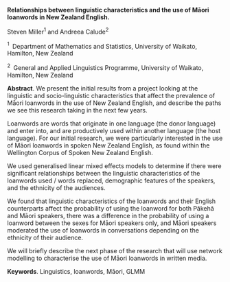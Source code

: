<span>**Relationships between linguistic characteristics and the use of
Māori loanwords in New Zealand English.**</span>

Steven Miller$^1$ and Andreea Calude$^2$

$^1 \;$ Department of Mathematics and Statistics, University of Waikato,
Hamilton, New Zealand

$^2 \;$ General and Applied Linguistics Programme, University of
Waikato, Hamilton, New Zealand

<span>**Abstract**</span>. We present the initial results from a project
looking at the linguistic and socio-linguistic characteristics that
affect the prevalence of Māori loanwords in the use of New Zealand
English, and describe the paths we see this research taking in the next
few years.

Loanwords are words that originate in one language (the donor language)
and enter into, and are productively used within another language (the
host language). For our initial research, we were particularly
interested in the use of Māori loanwords in spoken New Zealand English,
as found within the Wellington Corpus of Spoken New Zealand English.

We used generalised linear mixed effects models to determine if there
were significant relationships between the linguistic characteristics of
the loanwords used / words replaced, demographic features of the
speakers, and the ethnicity of the audiences.

We found that linguistic characteristics of the loanwords and their
English counterparts affect the probability of using the loanword for
both Pākehā and Māori speakers, there was a difference in the
probability of using a loanword between the sexes for Māori speakers
only, and Māori speakers moderated the use of loanwords in conversations
depending on the ethnicity of their audience.

We will briefly describe the next phase of the research that will use
network modelling to characterise the use of Māori loanwords in written
media.

<span>**Keywords**</span>. Linguistics, loanwords, Māori, GLMM
